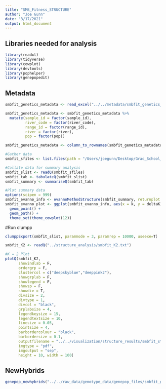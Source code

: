 ```yaml
---
title: "SMB_Fitness_STRUCTURE"
author: "Joe Gunn"
date: "3/17/2021"
output: html_document
---
```


## Libraries needed for analysis
```r
library(readxl)
library(tidyverse)
library(cowplot)
library(devtools)
library(pophelper)
library(genepopedit)
```

## Metadata
```r
smbfit_genetics_metadata <- read_excel("../../metadata/smbfit_genetics_metadata.xlsx")

smbfit_genetics_metadata <- smbfit_genetics_metadata %>%
  mutate(sample_id = factor(sample_id),
         river_code = factor(river_code),
         range_id = factor(range_id),
         river = factor(river),
         pop = factor(pop))

smbfit_genetics_metadata <- column_to_rownames(smbfit_genetics_metadata, "NA")


```


```r
#Gather data
smbfit_sfiles <- list.files(path = "/Users/joegunn/Desktop/Grad_School_Stuff/Research/Projects/Smallmouth_Bass_Fitness/raw_data/structure_data", full.names=T)

#Collate data for summary analysis
smbfit_slist <- readQ(smbfit_sfiles)
smbfit_tab <- tabulateQ(smbfit_slist)
smbfit_summary <- summariseQ(smbfit_tab)

#Plot summary data
options(scipen = 999)
smbfit_evanno_info <- evannoMethodStructure(smbfit_summary, returnplot = F)
smbfit_evanno_plot <- ggplot(smbfit_evanno_info, aes(x = k, y = deltaK)) + 
  geom_point() +
  geom_path() +
  theme_set(theme_cowplot(12))

```

#Run clumpp
```r
clumppExport(smbfit_slist, parammode = 3, paramrep = 10000, useexe=T)

```


```r
smbfit_K2 <- readQ("../structure_analysis/smbfit_K2.txt")

#K = 2 Plot
plotQ(smbfit_K2,
      showindlab = F, 
      ordergrp = F,
      clustercol = c("deepskyblue","deeppink2"),
      showgrplab = F,
      showlegend = F, 
      showsp = F, 
      showdiv = T, 
      divsize = 2, 
      divtype = 1,
      divcol = "black",  
      grplabsize = 4, 
      legendkeysize = 15, 
      legendtextsize = 10, 
      linesize = 0.05, 
      pointsize = 4, 
      barbordercolour = "black",
      barbordersize = 0.1, 
      outputfilename = "../../visualization/structure_results/smbfit_structure",
      imgtype = "pdf",
      imgoutput = "sep",
      height = 10, width = 100)

```

## NewHybrids
```r
genepop_newhybrids("../../raw_data/genotype_data/genepop_files/smbfit_genepop.txt", path = "../../raw_data/newhybrids_data/smbfit_nh")

```